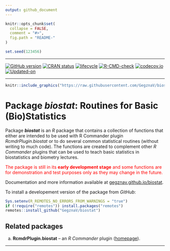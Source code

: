 ```yaml
---
output: github_document
---
```


<!-- README.md is generated from README.Rmd. Please edit that file -->
 
```r
knitr::opts_chunk$set(
  collapse = FALSE,
  comment = "#>",
  fig.path = "README-"
)

set.seed(123456)
```

***
<!-- badges: start -->
<!-- [![AppVeyor](https://ci.appveyor.com/api/projects/status/github/GegznaV/biostat?branch=master&svg=true)](https://ci.appveyor.com/project/GegznaV/biostat) -->
<!-- [![Travis-CI](https://travis-ci.org/GegznaV/biostat.png?branch=master)](https://travis-ci.org/GegznaV/biostat) -->
[![GitHub version](https://img.shields.io/badge/GitHub-v`r packageVersion("biostat")`-brightgreen.svg)](https://github.com/GegznaV/biostat)
[![CRAN status](https://www.r-pkg.org/badges/version/biostat)](https://CRAN.R-project.org/package=biostat)
[![lifecycle](https://img.shields.io/badge/lifecycle-experimental-orange.svg)](https://www.tidyverse.org/lifecycle/#experimental)
[![R-CMD-check](https://github.com/GegznaV/biostat/workflows/R-CMD-check/badge.svg)](https://github.com/GegznaV/biostat/actions)
[![codecov.io](https://codecov.io/github/GegznaV/biostat/coverage.svg?branch=master)](https://codecov.io/github/GegznaV/biostat?branch=master)
[![Updated-on](https://img.shields.io/badge/Updated%20on-`r gsub('-', '--', Sys.Date())`-yellowgreen.svg)](/commits/master)
<!-- badges: end -->

***

```r
knitr::include_graphics("https://raw.githubusercontent.com/GegznaV/biostat/master/pkgdown/logo.png")
```


Package **_biostat_**: Routines for Basic (Bio)Statistics
==============================================================================

Package **_biostat_** is an *R* package that contains a collection of functions that either are intended to be used with R Commander plugin *RcmdrPlugin.biostat* or to do several common statistical routines (without writing to much code). The functions are created to complement other *R Commander* plugins that can be used to teach basic statistics in biostatistics and biometry lectures. 
 
<font color="red">
The package is still in its **early development stage** and some functions are for demonstration and test purposes only as they may change in the future.
</font>

Documentation and more information available at [gegznav.github.io/biostat](https://gegznav.github.io/biostat).


<!-- ## Install package -->

<!-- To install a released version of the package from *CRAN*: -->
<!-- ```{r, eval=FALSE} -->
<!-- install.packages("biostat") -->
<!-- ``` -->

To install a developement version of the package from *GitHub*:

```r
Sys.setenv(R_REMOTES_NO_ERRORS_FROM_WARNINGS = "true")
if (!require("remotes")) install.packages("remotes")
remotes::install_github("GegznaV/biostat")
```

<!-- *** -->

## Related packages


a. **RcmdrPlugin.biostat** -- an *R Commander* plugin  ([homepage](https://gegznav.github.io/RcmdrPlugin.biostat/)).


<!--  <p align="right"> </p>     -->

***
